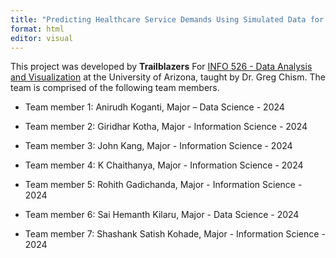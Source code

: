 ```yaml
---
title: "Predicting Healthcare Service Demands Using Simulated Data for Advanced Analytics"
format: html
editor: visual
---
```


This project was developed by **Trailblazers** For [INFO 526 - Data Analysis and Visualization](https://datavizaz.org/) at the University of Arizona, taught by Dr. Greg Chism. The team is comprised of the following team members.

-   Team member 1: Anirudh Koganti, Major – Data Science - 2024

-   Team member 2: Giridhar Kotha, Major - Information Science - 2024

-   Team member 3: John Kang, Major - Information Science - 2024

-   Team member 4: K Chaithanya, Major - Information Science - 2024

-   Team member 5: Rohith Gadichanda, Major - Information Science - 2024

-   Team member 6: Sai Hemanth Kilaru, Major - Data Science - 2024

-   Team member 7: Shashank Satish Kohade, Major - Information Science - 2024
